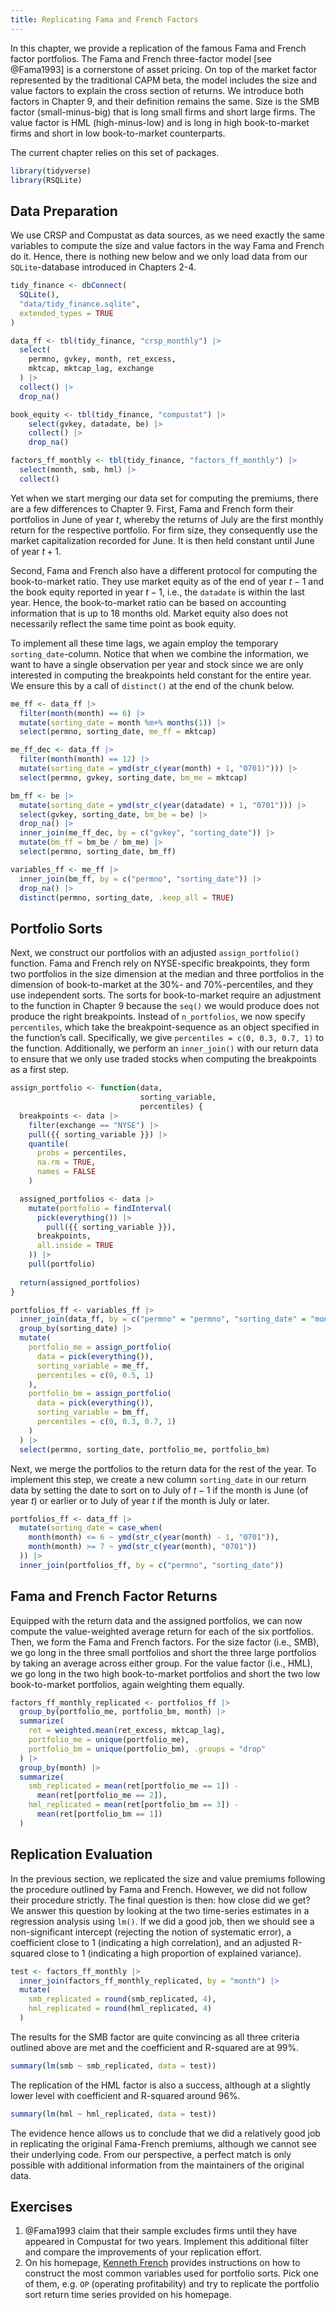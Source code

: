 ```yaml
---
title: Replicating Fama and French Factors
---
```


In this chapter, we provide a replication of the famous Fama and French factor portfolios. The Fama and French three-factor model [see @Fama1993] is a cornerstone of asset pricing. On top of the market factor represented by the traditional CAPM beta, the model includes the size and value factors to explain the cross section of returns. We introduce both factors in Chapter 9, and their definition remains the same. Size is the SMB factor (small-minus-big) that is long small firms and short large firms. The value factor is HML (high-minus-low) and is long in high book-to-market firms and short in low book-to-market counterparts. 

The current chapter relies on this set of packages. 
```r
library(tidyverse)
library(RSQLite)
```

## Data Preparation

We use CRSP and Compustat as data sources, as we need exactly the same variables to compute the size and value factors in the way Fama and French do it. Hence, there is nothing new below and we only load data from our `SQLite`-database introduced in Chapters 2-4.\index{Data!CRSP}\index{Data!Compustat}

```r
tidy_finance <- dbConnect(
  SQLite(),
  "data/tidy_finance.sqlite",
  extended_types = TRUE
)

data_ff <- tbl(tidy_finance, "crsp_monthly") |>
  select(
    permno, gvkey, month, ret_excess,
    mktcap, mktcap_lag, exchange
  ) |>
  collect() |>
  drop_na()

book_equity <- tbl(tidy_finance, "compustat") |>
    select(gvkey, datadate, be) |>
    collect() |>
    drop_na()

factors_ff_monthly <- tbl(tidy_finance, "factors_ff_monthly") |>
  select(month, smb, hml) |>
  collect()
```

Yet when we start merging our data set for computing the premiums, there are a few differences to Chapter 9. First, Fama and French form their portfolios in June of year $t$, whereby the returns of July are the first monthly return for the respective portfolio. For firm size, they consequently use the market capitalization recorded for June. It is then held constant until June of year $t+1$.

Second, Fama and French also have a different protocol for computing the book-to-market ratio.\index{Book-to-market ratio} They use market equity as of the end of year $t - 1$ and the book equity reported in year $t-1$, i.e., the `datadate` is within the last year.\index{Book equity} Hence, the book-to-market ratio can be based on accounting information that is up to 18 months old. Market equity also does not necessarily reflect the same time point as book equity.

To implement all these time lags, we again employ the temporary `sorting_date`-column. Notice that when we combine the information, we want to have a single observation per year and stock since we are only interested in computing the breakpoints held constant for the entire year. We ensure this by a call of `distinct()` at the end of the chunk below.

```r
me_ff <- data_ff |>
  filter(month(month) == 6) |>
  mutate(sorting_date = month %m+% months(1)) |>
  select(permno, sorting_date, me_ff = mktcap)

me_ff_dec <- data_ff |>
  filter(month(month) == 12) |>
  mutate(sorting_date = ymd(str_c(year(month) + 1, "0701)"))) |>
  select(permno, gvkey, sorting_date, bm_me = mktcap)

bm_ff <- be |>
  mutate(sorting_date = ymd(str_c(year(datadate) + 1, "0701"))) |>
  select(gvkey, sorting_date, bm_be = be) |>
  drop_na() |>
  inner_join(me_ff_dec, by = c("gvkey", "sorting_date")) |>
  mutate(bm_ff = bm_be / bm_me) |>
  select(permno, sorting_date, bm_ff)

variables_ff <- me_ff |>
  inner_join(bm_ff, by = c("permno", "sorting_date")) |>
  drop_na() |>
  distinct(permno, sorting_date, .keep_all = TRUE)
```

## Portfolio Sorts

Next, we construct our portfolios with an adjusted `assign_portfolio()` function.\index{Portfolio sorts} Fama and French rely on NYSE-specific breakpoints, they form two portfolios in the size dimension at the median and three portfolios in the dimension of book-to-market at the 30%- and 70%-percentiles, and they use independent sorts. The sorts for book-to-market require an adjustment to the function in Chapter 9 because the `seq()` we would produce does not produce the right breakpoints. Instead of `n_portfolios`, we now specify `percentiles`, which take the breakpoint-sequence as an object specified in the function's call. Specifically, we give `percentiles = c(0, 0.3, 0.7, 1)` to the function. Additionally, we perform an `inner_join()` with our return data to ensure that we only use traded stocks when computing the breakpoints as a first step.\index{Breakpoints}

```r
assign_portfolio <- function(data, 
                             sorting_variable, 
                             percentiles) {
  breakpoints <- data |>
    filter(exchange == "NYSE") |>
    pull({{ sorting_variable }}) |>
    quantile(
      probs = percentiles,
      na.rm = TRUE,
      names = FALSE
    )

  assigned_portfolios <- data |>
    mutate(portfolio = findInterval(
      pick(everything()) |>
        pull({{ sorting_variable }}),
      breakpoints,
      all.inside = TRUE
    )) |>
    pull(portfolio)
  
  return(assigned_portfolios)
}

portfolios_ff <- variables_ff |>
  inner_join(data_ff, by = c("permno" = "permno", "sorting_date" = "month")) |>
  group_by(sorting_date) |>
  mutate(
    portfolio_me = assign_portfolio(
      data = pick(everything()),
      sorting_variable = me_ff,
      percentiles = c(0, 0.5, 1)
    ),
    portfolio_bm = assign_portfolio(
      data = pick(everything()),
      sorting_variable = bm_ff,
      percentiles = c(0, 0.3, 0.7, 1)
    )
  ) |>
  select(permno, sorting_date, portfolio_me, portfolio_bm)
```

Next, we merge the portfolios to the return data for the rest of the year. To implement this step, we create a new column `sorting_date` in our return data by setting the date to sort on to July of $t-1$ if the month is June (of year $t$) or earlier or to July of year $t$ if the month is July or later.

```r
portfolios_ff <- data_ff |>
  mutate(sorting_date = case_when(
    month(month) <= 6 ~ ymd(str_c(year(month) - 1, "0701")),
    month(month) >= 7 ~ ymd(str_c(year(month), "0701"))
  )) |>
  inner_join(portfolios_ff, by = c("permno", "sorting_date"))
```


## Fama and French Factor Returns

Equipped with the return data and the assigned portfolios, we can now compute the value-weighted average return for each of the six portfolios. Then, we form the Fama and French factors. For the size factor (i.e., SMB), we go long in the three small portfolios and short the three large portfolios by taking an average across either group. For the value factor (i.e., HML), we go long in the two high book-to-market portfolios and short the two low book-to-market portfolios, again weighting them equally.\index{Size!Size factor}\index{Value factor}

```r
factors_ff_monthly_replicated <- portfolios_ff |>
  group_by(portfolio_me, portfolio_bm, month) |>
  summarize(
    ret = weighted.mean(ret_excess, mktcap_lag),
    portfolio_me = unique(portfolio_me),
    portfolio_bm = unique(portfolio_bm), .groups = "drop"
  ) |>
  group_by(month) |>
  summarize(
    smb_replicated = mean(ret[portfolio_me == 1]) -
      mean(ret[portfolio_me == 2]),
    hml_replicated = mean(ret[portfolio_bm == 3]) -
      mean(ret[portfolio_bm == 1])
  )
```

## Replication Evaluation

In the previous section, we replicated the size and value premiums following the procedure outlined by Fama and French.\index{Size!Size premium}\index{Value premium} However, we did not follow their procedure strictly. The final question is then: how close did we get? We answer this question by looking at the two time-series estimates in a regression analysis using `lm()`. If we did a good job, then we should see a non-significant intercept (rejecting the notion of systematic error), a coefficient close to 1 (indicating a high correlation), and an adjusted R-squared close to 1 (indicating a high proportion of explained variance).

```r
test <- factors_ff_monthly |>
  inner_join(factors_ff_monthly_replicated, by = "month") |>
  mutate(
    smb_replicated = round(smb_replicated, 4),
    hml_replicated = round(hml_replicated, 4)
  )
```

The results for the SMB factor are quite convincing as all three criteria outlined above are met and the coefficient and R-squared are at 99%. 

```r
summary(lm(smb ~ smb_replicated, data = test))
```

The replication of the HML factor is also a success, although at a slightly lower level with coefficient and R-squared around 96%. 

```r
summary(lm(hml ~ hml_replicated, data = test))
```

The evidence hence allows us to conclude that we did a relatively good job in replicating the original Fama-French premiums, although we cannot see their underlying code. 
From our perspective, a perfect match is only possible with additional information from the maintainers of the original data. 

## Exercises

1. @Fama1993 claim that their sample excludes firms until they have appeared in Compustat for two years. Implement this additional filter and compare the improvements of your replication effort. 
2. On his homepage, [Kenneth French](https://mba.tuck.dartmouth.edu/pages/faculty/ken.french/Data_Library/variable_definitions.html) provides instructions on how to construct the most common variables used for portfolio sorts. Pick one of them, e.g. `OP` (operating profitability) and try to replicate the portfolio sort return time series provided on his homepage.  